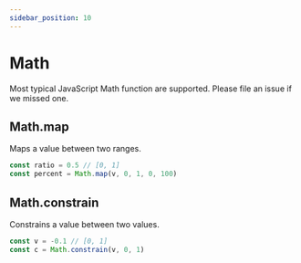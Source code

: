 ```yaml
---
sidebar_position: 10
---
```


# Math

Most typical JavaScript Math function are supported. Please file an issue if we missed one.

## Math.map

Maps a value between two ranges.

```ts
const ratio = 0.5 // [0, 1]
const percent = Math.map(v, 0, 1, 0, 100)
```

## Math.constrain

Constrains a value between two values.

```ts
const v = -0.1 // [0, 1]
const c = Math.constrain(v, 0, 1)
```
